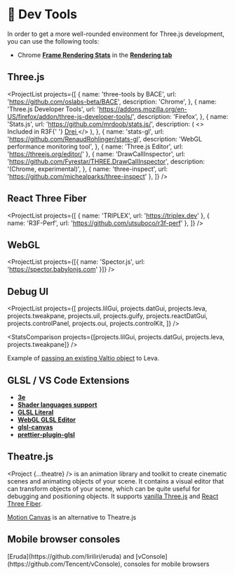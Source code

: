 
# 🧰 Dev Tools

In order to get a more well-rounded environment for Three.js development, you can use the following tools:

- Chrome [**Frame Rendering Stats**](https://developer.chrome.com/docs/devtools/rendering/performance/) in the [**Rendering tab**](https://developer.chrome.com/docs/devtools/rendering/#open-rendering)

## Three.js

<ProjectList
  projects={[
    {
      name: 'three-tools by BACE',
      url: 'https://github.com/oslabs-beta/BACE',
      description: 'Chrome',
    },
    {
      name: 'Three.js Developer Tools',
      url: 'https://addons.mozilla.org/en-US/firefox/addon/three-js-developer-tools/',
      description: 'Firefox',
    },
    {
      name: 'Stats.js',
      url: 'https://github.com/mrdoob/stats.js/',
      description: (
        <>
          Included in R3F{' '}
          <A href="https://github.com/pmndrs/drei#stats" isExternal>
            Drei
          </A>
        </>
      ),
    },
    {
      name: 'stats-gl',
      url: 'https://github.com/RenaudRohlinger/stats-gl',
      description: 'WebGL performance monitoring tool',
    },
    { name: 'Three.js Editor', url: 'https://threejs.org/editor/' },
    {
      name: 'DrawCallInspector',
      url: 'https://github.com/Fyrestar/THREE.DrawCallInspector',
      description: '(Chrome, experimental)',
    },
    { name: 'three-inspect', url: 'https://github.com/michealparks/three-inspect' },
  ]}
/>

## React Three Fiber

<ProjectList
  projects={[
    { name: 'TRIPLEX', url: 'https://triplex.dev' },
    { name: 'R3F-Perf', url: 'https://github.com/utsuboco/r3f-perf' },
  ]}
/>

## WebGL

<ProjectList projects={[{ name: 'Spector.js', url: 'https://spector.babylonjs.com' }]} />

## Debug UI

<ProjectList
  projects={[
    projects.lilGui,
    projects.datGui,
    projects.leva,
    projects.tweakpane,
    projects.uil,
    projects.guify,
    projects.reactDatGui,
    projects.controlPanel,
    projects.oui,
    projects.controlKit,
  ]}
/>

<StatsComparison projects={[projects.lilGui, projects.datGui, projects.leva, projects.tweakpane]} />

Example of [passing an existing Valtio object](https://twitter.com/BrianBreiholz/status/1624365863515070466) to Leva.

## GLSL / VS Code Extensions

- [**3e**](https://marketplace.visualstudio.com/items?itemName=degreat.3e)
- [**Shader languages support**](https://marketplace.visualstudio.com/items?itemName=slevesque.shader)
- [**GLSL Literal**](https://marketplace.visualstudio.com/items?itemName=boyswan.glsl-literal)
- [**WebGL GLSL Editor**](https://marketplace.visualstudio.com/items?itemName=raczzalan.webgl-glsl-editor)
- [**glsl-canvas**](https://marketplace.visualstudio.com/items?itemName=circledev.glsl-canvas)
- [**prettier-plugin-glsl**](https://github.com/NaridaL/glsl-language-toolkit/tree/main/packages/prettier-plugin-glsl)

## Theatre.js

<Project {...theatre} /> is an animation library and toolkit to create cinematic scenes and animating
objects of your scene. It contains a visual editor that can transform objects of your scene, which can
be quite useful for debugging and positioning objects. It supports [vanilla Three.js](https://www.theatrejs.com/docs/latest/getting-started/with-three-js)
and [React Three Fiber](https://www.theatrejs.com/docs/latest/getting-started/with-react-three-fiber).

<Todo>[Motion Canvas](https://motion-canvas.github.io/) is an alternative to Theatre.js</Todo>

## Mobile browser consoles

<Todo>
  [Eruda](https://github.com/liriliri/eruda) and [vConsole](https://github.com/Tencent/vConsole),
  consoles for mobile browsers
</Todo>
